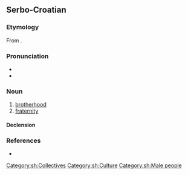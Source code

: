 ==Serbo-Croatian==

===Etymology===
From {{m|sh|brȁt}}.

===Pronunciation===
* {{IPA|/brǎtstʋo/|lang=sh}}
* {{hyphenation|brat|stvo|lang=sh}}

===Noun===
{{sh-noun|g=n|head=bràtstvo}}

# [[brotherhood]]
# [[fraternity]]

====Declension====
{{sh-decl-noun
|bratstvo|bratstva
|bratstva|brȁtstāvā / brátstvā
|bratstvu|bratstvima
|bratstvo|bratstva
|bratstvo|bratstva
|bratstvu|bratstvima
|bratstvom|bratstvima
}}

===References===
* {{R:sh:HJP|f19uWRY%3D}}

[[Category:sh:Collectives]]
[[Category:sh:Culture]]
[[Category:sh:Male people]]